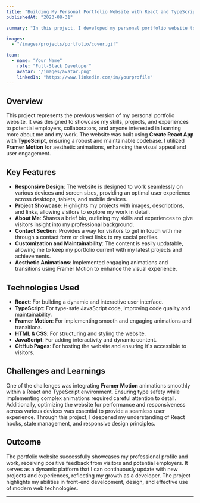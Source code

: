 ```yaml
---
title: "Building My Personal Portfolio Website with React and TypeScript"
publishedAt: "2023-08-31"

summary: "In this project, I developed my personal portfolio website to showcase my skills, projects, and experiences in a visually appealing and user-friendly manner using React, TypeScript, and Framer Motion."

images:
  - "/images/projects/portfolio/cover.gif"

team:
  - name: "Your Name"
    role: "Full-Stack Developer"
    avatar: "/images/avatar.png"
    linkedIn: "https://www.linkedin.com/in/yourprofile"
---
```


## Overview

This project represents the previous version of my personal portfolio website. It was designed to showcase my skills, projects, and experiences to potential employers, collaborators, and anyone interested in learning more about me and my work. The website was built using **Create React App** with **TypeScript**, ensuring a robust and maintainable codebase. I utilized **Framer Motion** for aesthetic animations, enhancing the visual appeal and user engagement.

## Key Features

- **Responsive Design**: The website is designed to work seamlessly on various devices and screen sizes, providing an optimal user experience across desktops, tablets, and mobile devices.
- **Project Showcase**: Highlights my projects with images, descriptions, and links, allowing visitors to explore my work in detail.
- **About Me**: Shares a brief bio, outlining my skills and experiences to give visitors insight into my professional background.
- **Contact Section**: Provides a way for visitors to get in touch with me through a contact form or direct links to my social profiles.
- **Customization and Maintainability**: The content is easily updatable, allowing me to keep my portfolio current with my latest projects and achievements.
- **Aesthetic Animations**: Implemented engaging animations and transitions using Framer Motion to enhance the visual experience.

## Technologies Used

- **React**: For building a dynamic and interactive user interface.
- **TypeScript**: For type-safe JavaScript code, improving code quality and maintainability.
- **Framer Motion**: For implementing smooth and engaging animations and transitions.
- **HTML & CSS**: For structuring and styling the website.
- **JavaScript**: For adding interactivity and dynamic content.
- **GitHub Pages**: For hosting the website and ensuring it's accessible to visitors.

## Challenges and Learnings

One of the challenges was integrating **Framer Motion** animations smoothly within a React and TypeScript environment. Ensuring type safety while implementing complex animations required careful attention to detail. Additionally, optimizing the website for performance and responsiveness across various devices was essential to provide a seamless user experience. Through this project, I deepened my understanding of React hooks, state management, and responsive design principles.

## Outcome

The portfolio website successfully showcases my professional profile and work, receiving positive feedback from visitors and potential employers. It serves as a dynamic platform that I can continuously update with new projects and experiences, reflecting my growth as a developer. The project highlights my abilities in front-end development, design, and effective use of modern web technologies.

---
